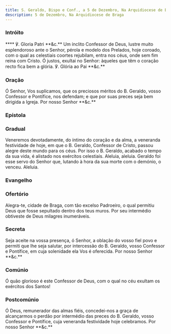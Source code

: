 ```yaml
---
title: S. Geraldo, Bispo e Conf., a 5 de Dezembro, Na Arquidiocese de Braga
description: 5 de Dezembro, Na Arquidiocese de Braga
---
```



### Intróito

<div class="grid grid-cols-2 gap-5">
  <span class="text-justify">**** ℣. Gloria Patri **&c.**</span>
  <span class="text-justify">
    Um ínclito Confessor de Deus, lustre muito esplendoroso ante o Senhor,
    pérola e modelo dos Prelados, hoje coroado, com o qual as celestiais coortes
    rejubilam, entra nos céus, onde sem fim reina com Cristo. Ó justos, exultai
    no Senhor: àqueles que têm o coração recto fica bem a glória. ℣. Glória ao
    Pai **&c.**
  </span>
</div>

### Oração

<div class="grid grid-cols-2 gap-5">
  <span class="text-justify"></span>
  <span class="text-justify">
    Ó Senhor, Vos suplicamos, que os preciosos méritos do B. Geraldo, vosso
    Confessor e Pontífice, nos defendam; e que por suas preces seja bem dirigida
    a Igreja. Por nosso Senhor **&c.**
  </span>
</div>

### Epístola

<LinkCard
  href="/missal/comum/10martires#epístola"
  title="Mártires - Missa Sancti tui"
/>

### Gradual

<div class="grid grid-cols-2 gap-5">
  <span class="text-justify"></span>
  <span class="text-justify">
    Veneremos devotadamente, do íntimo do coração e da alma, a veneranda
    festividade de hoje, em que o B. Geraldo, Confessor de Cristo, passou alegre
    deste mundo para os céus. Por isso o B. Geraldo, acabado o tempo da sua
    vida, é alistado nos exércitos celestiais.
  </span>
  <span class="text-justify"></span>
  <span class="text-justify">
    Aleluia, aleluia. Geraldo foi esse servo do Senhor que, lutando à hora da
    sua morte com o demónio, o venceu. Aleluia.
  </span>
</div>

### Evangelho

<LinkCard
  href="/missal/comum/14confessoresnaopontifices1#evangelho"
  title="Confessores não Pontífices - Missa Os justi"
/>

### Ofertório

<div class="grid grid-cols-2 gap-5">
  <span class="text-justify"></span>
  <span class="text-justify">
    Alegra-te, cidade de Braga, com tão excelso Padroeiro, o qual permitiu Deus
    que fosse sepultado dentro dos teus muros. Por seu intermédio obtiveste de
    Deus milagres inumeráveis.
  </span>
</div>

### Secreta

<div class="grid grid-cols-2 gap-5">
  <span class="text-justify"></span>
  <span class="text-justify">
    Seja aceite na vossa presença, ó Senhor, a oblação do vosso fiel povo e
    permiti que lhe seja salutar, por intercessão do B. Geraldo, vosso Confessor
    e Pontífice, em cuja solenidade ela Vos é oferecida. Por nosso Senhor
    **&c.**
  </span>
</div>

### Comúnio

<div class="grid grid-cols-2 gap-5">
  <span class="text-justify"></span>
  <span class="text-justify">
    Ó quão glorioso é este Confessor de Deus, com o qual no céu exultam os
    exércitos dos Santos!
  </span>
</div>

### Postcomúnio

<div class="grid grid-cols-2 gap-5">
  <span class="text-justify"></span>
  <span class="text-justify">
    Ó Deus, remunerador das almas fiéis, concedei-nos a graça de alcançarmos o
    perdão por intermédio das preces do B. Geraldo, vosso Confessor e Pontífice,
    cuja veneranda festividade hoje celebramos. Por nosso Senhor **&c.**
  </span>
</div>
